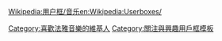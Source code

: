 {{Userbox
  |id=[[檔案:ManuelDeFalla.JPG|60px]]
  |id-c=blue
  |info=<span lang="zh-tw">這個用戶喜歡聽'''[[法雅]]'''的作品。</span>
  |info-c=white
  |info-s=9
  |border-c=black
}}
<includeonly>[[Category:喜歡法雅音樂的維基人]]</includeonly>
<noinclude>{{Clear}}[[Wikipedia:用户框/音乐]][[Category:關注與興趣用戶框模板]][[en:Wikipedia:Userboxes/]]</noinclude>